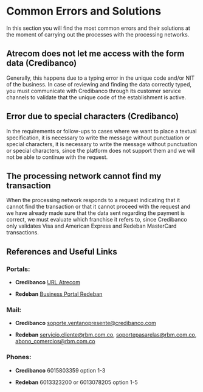 

<HeroPattern />

# Common Errors and Solutions

In this section you will find the most common errors and their solutions at the moment of carrying out the processes with the processing networks.

## Atrecom does not let me access with the form data (Credibanco)

<CenteredContainer>
    <ImageZoom
      src="/payments/processing_networks/errors__1.webp"
      alt="errors__1"
      className="w-full h-auto shadow rounded-md my-0 transition-transform duration-300 ease-in-out cursor-pointer hover:scale-110 focus:scale-110" 
    />
</CenteredContainer>

Generally, this happens due to a typing error in the unique code and/or NIT of the business.
In case of reviewing and finding the data correctly typed, you must communicate with Credibanco through its customer service channels to validate that the unique code of the establishment is active.

## Error due to special characters (Credibanco)

<CenteredContainer>
    <ImageZoom
      src="/payments/processing_networks/errors__2.webp"
      alt="errors__2"
      className="w-full h-auto shadow rounded-md my-0 transition-transform duration-300 ease-in-out cursor-pointer hover:scale-110 focus:scale-110" 
    />
</CenteredContainer>

In the requirements or follow-ups to cases where we want to place a textual specification, it is necessary to write the message without punctuation or special characters, 
it is necessary to write the message without punctuation or special characters, since the platform does not support them and we will not be able to continue with the request.

## The processing network cannot find my transaction
When the processing network responds to a request indicating that it cannot find the transaction or that it cannot proceed with the request and we have already made sure that the data sent regarding the payment is correct, 
we must evaluate which franchise it refers to, since Credibanco only validates Visa and American Express and Redeban MasterCard transactions.

## References and Useful Links

### Portals:

- **Credibanco**
<a href="https://transfer.credibanco.com/form/atrecom" target="_blank" rel="URL Atrecom">URL Atrecom</a>

- **Redeban**
<a href="https://www.portalcomerciosredeban.com/" target="_blank" rel="URL Atrecom">Business Portal Redeban</a>

### Mail:

- **Credibanco**
soporte.ventanopresente@credibanco.com

- **Redeban**
servicio.cliente@rbm.com.co,
soportepasarelas@rbm.com.co,
abono_comercios@rbm.com.co

### Phones:

- **Credibanco**
6015803359 option 1-3

- **Redeban**
6013323200 or 6013078205 option 1-5
